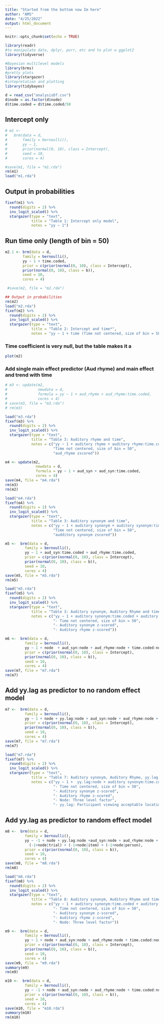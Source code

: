 ```yaml
---
title: "Started from the bottom now Im here"
author: "AMS"
date: "4/25/2022"
output: html_document
---
```


```r
knitr::opts_chunk$set(echo = TRUE)
```

```r
library(readr)
#to manipulate data, dplyr, purr, etc and to plot w ggplot2
library(tidyverse)

#Bayesian multilevel models
library(brms)
#pretty plots
library(stargazer)
#intepretation and plotting
library(tidybayes)
```

```r
d = read_csv("analysisDf.csv")
d$node = as.factor(d$node)
d$time.coded = d$time.coded/50
```

## Intercept only

```r
# m1 <-
#   brm(data = d, 
#       family = bernoulli(),
#       yy ~ 1,
#       prior(normal(0, 10), class = Intercept),
#       seed = 10,
#       cores = 4)

#save(m1, file = "m1.rda")
rm(m1)
load("m1.rda")
```
## Output in probabilities
```r
fixef(m1) %>%
  round(digits = 2) %>%
  inv_logit_scaled() %>%
  stargazer(type = "text",
            title = "Table 1: Intercept only model",
            notes = "yy ~ 1")
```

## Run time only (length of bin = 50)

```r
m2.1 <- brm(data = d,
        family = bernoulli(),
        yy ~ 1 + time.coded,
        prior = c(prior(normal(0, 10), class = Intercept),
        prior(normal(0, 10), class = b)),
        seed = 10,
        cores = 4)

 #save(m2, file = "m2.rda")
```


```r
## Output in probabilities
rm(m2)
load("m2.rda")
fixef(m2) %>%
  round(digits = 2) %>%
  inv_logit_scaled() %>%
  stargazer(type = "text",
            title = "Table 2: Intercept and time*",
            notes = "yy ~ 1 + time (Time not centered, size of bin = 50)")
```

### Time coefficient is very null, but the table makes it a 
```r
plot(m2)
```

### Add single main effect predictor (Aud rhyme) and main effect and trend with time
```r
# m3 <- update(m2,
#              newdata = d,
#              formula = yy ~ 1 + aud_rhyme + aud_rhyme:time.coded,
#              cores = 4)
# save(m3, file = "m3.rda")
# rm(m3)
```

```r
load("m3.rda")
fixef(m3) %>%
  round(digits = 2) %>%
  inv_logit_scaled() %>%
  stargazer(type = "text",
            title = "Table 3: Auditory rhyme and time",
            notes = c("yy ~ 1 + auditory rhyme + auditory rhyme:time.coded)",
                      "Time not centered, size of bin = 50",
                      "aud_rhyme zscored"))
```
```r
m4 <- update(m2,
              newdata = d,
              formula = yy ~ 1 + aud_syn + aud_syn:time.coded,
              cores = 4)
save(m4, file = "m4.rda")
rm(m3)
rm(m2)
```

```r
load("m4.rda")
fixef(m4) %>%
  round(digits = 2) %>%
  inv_logit_scaled() %>%
  stargazer(type = "text",
            title = "Table 3: Auditory synonym and time",
            notes = c("yy ~ 1 + auditory synonym + auditory synonym:time.coded)",
                      "Time not centered, size of bin = 50",
                      "audditory synonym zscored"))
```

```r
m5 <-  brm(data = d,
         family = bernoulli(),
         yy ~ 1 + aud_syn:time.coded + aud_rhyme:time.coded,
         prior = c(prior(normal(0, 10), class = Intercept),
         prior(normal(0, 10), class = b)),
         seed = 10,
         cores = 4)
save(m5, file = "m5.rda")
rm(m5)
```

```r
load("m5.rda")
fixef(m5) %>%
  round(digits = 2) %>%
  inv_logit_scaled() %>%
  stargazer(type = "text",
            title = "Table 3: Auditory synonym, Auditory Rhyme and time",
            notes = c("yy ~ 1 + auditory synonym:time.coded + auditory rhyme:time.coded",
                      "- Time not centered, size of bin = 50",
                      "- Auditory synonym z-scored",
                      "- Auditory rhyme z-scored"))
```

```r
m6 <-  brm(data = d,
         family = bernoulli(),
         yy ~ 1 + node  + aud_syn:node + aud_rhyme:node + time.coded:node,
         prior = c(prior(normal(0, 10), class = Intercept),
         prior(normal(0, 10), class = b)),
         seed = 10,
         cores = 4)
save(m7, file = "m7.rda")
rm(m7)
```

## Add yy.lag as predictor to no random effect model
```r
m7 <-  brm(data = d,
         family = bernoulli(),
         yy ~ 1 + node + yy.lag:node + aud_syn:node + aud_rhyme:node + time.coded:node,
         prior = c(prior(normal(0, 10), class = Intercept),
         prior(normal(0, 10), class = b)),
         seed = 10,
         cores = 4)
save(m7, file = "m7.rda")
rm(m7)
```



```r
load("m7.rda")
fixef(m7) %>%
  round(digits = 2) %>%
  inv_logit_scaled() %>%
  stargazer(type = "text",
            title = "Table 7: Auditory synonym, Auditory Rhyme, yy.lag and time trend with node",
            notes = c("yy ~ 1 +  yy.lag:node + auditory synonym:time.coded + auditory rhyme:time.coded",
                      "- Time not centered, size of bin = 50",
                      "- Auditory synonym z-scored",
                      "- Auditory rhyme z-scored",
                      "- Node: Three level factor",
                      "- yy.lag: Participant viewing acceptable location at previous bin"))
```

## Add yy.lag as predictor to  random effect model
```r
m8 <-  brm(data = d,
         family = bernoulli(),
         yy ~ -1 + node + yy.lag:node +aud_syn:node + aud_rhyme:node + time.coded:node +
           (-1+node|trial) + (-1+node|item) + (-1+node|person),
         prior = c(prior(normal(0, 10), class = b)),
         seed = 10,
         cores = 4)
save(m8, file = "m8.rda")
rm(m8)
```



```r
load("m8.rda")
fixef(m8) %>%
  round(digits = 2) %>%
  inv_logit_scaled() %>%
  stargazer(type = "text",
            title = "Table 8: Auditory synonym, Auditory Rhyme and time trend with node",
            notes = c("yy ~ 1 + auditory synonym:time.coded + auditory rhyme:time.coded",
                      "- Time not centered, size of bin = 50",
                      "- Auditory synonym z-scored",
                      "- Auditory rhyme z-scored",
                      "- Node: Three level factor"))
```
```r
m9 <-  brm(data = d,
         family = bernoulli(),
         yy ~ 1 + node + aud_syn:node + aud_rhyme:node + time.coded:node + (1+node|item) + (1+node|person),
         prior = c(prior(normal(0, 10), class = Intercept),
         prior(normal(0, 10), class = b)),
         seed = 10,
         cores = 4)
save(m9, file = "m9.rda")
summary(m9)
rm(m9)
```


```r
m10 <-  brm(data = d,
         family = bernoulli(),
         yy ~ -1 + node + aud_syn:node + aud_rhyme:node + time.coded:node + (-1+node|item) + (-1+node|person),
         prior = c(prior(normal(0, 10), class = b)),
         seed = 10,
         cores = 4)
save(m10, file = "m10.rda") 
summary(m10)
rm(m10)
```